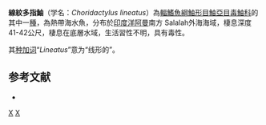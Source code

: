 {{Speciesbox 
| taxon = Choridactylus lineatus
| status = NE
| status_system = IUCN3.1
| authority = [[Poss|Poss]] & [[Mee|Mee]], 1995
| synonyms =
}}
'''線紋多指鮋'''（学名：''Choridactylus lineatus''）為[[輻鰭魚綱|輻鰭魚綱]][[鮋形目|鮋形目]][[鮋亞目|鮋亞目]][[毒鮋科|毒鮋科]]的其中一[[種|種]]，為熱帶海水魚，分布於[[印度洋|印度洋]][[阿曼|阿曼]]南方 Salalah外海海域，棲息深度41-42公尺，棲息在底層水域，生活習性不明，具有毒性。

其[[种加词|种加词]]“''Lineatus''”意为“线形的”。

==参考文献==
*{{FishBase_species|genus=Choridactylus|species=lineatus |year=2014|month=5}}

{{Taxonbar|from=Q1975285}}

[[Category:多指鮋屬|X]]
[[Category:1995年描述的鱼类|X]]